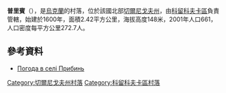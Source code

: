 {{coord|51|59|34|N|32|17|14|E|scale:100000|display=title}}

'''普里賓'''（{{lang-uk|Прибинь}}），是[[烏克蘭|烏克蘭]]的村落，位於該國北部[[切爾尼戈夫州|切爾尼戈夫州]]，由[[科留科夫卡區|科留科夫卡區]]負責管轄，始建於1600年，面積2.42平方公里，海拔高度148米，2001年人口661，人口密度每平方公里272.7人。

==參考資料==
* [http://weather.in.ua/ua/chernigovskaja/21490 Погода в селі Прибинь] {{Wayback|url=http://weather.in.ua/ua/chernigovskaja/21490 |date=20200428085909 }}

[[Category:切爾尼戈夫州村落|Category:切爾尼戈夫州村落]]
[[Category:科留科夫卡區村落|Category:科留科夫卡區村落]]


{{Chernihiv-geo-stub}}